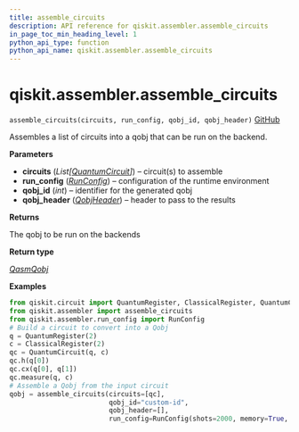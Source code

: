 ```yaml
---
title: assemble_circuits
description: API reference for qiskit.assembler.assemble_circuits
in_page_toc_min_heading_level: 1
python_api_type: function
python_api_name: qiskit.assembler.assemble_circuits
---
```


<span id="qiskit-assembler-assemble-circuits" />

# qiskit.assembler.assemble\_circuits

<span id="qiskit.assembler.assemble_circuits" />

`assemble_circuits(circuits, run_config, qobj_id, qobj_header)` [GitHub](https://github.com/qiskit/qiskit/tree/stable/0.24/qiskit/assembler/assemble_circuits.py "view source code")

Assembles a list of circuits into a qobj that can be run on the backend.

**Parameters**

*   **circuits** (*List\[*[*QuantumCircuit*](qiskit.circuit.QuantumCircuit "qiskit.circuit.quantumcircuit.QuantumCircuit")*]*) – circuit(s) to assemble
*   **run\_config** ([*RunConfig*](qiskit.assembler.RunConfig "qiskit.assembler.run_config.RunConfig")) – configuration of the runtime environment
*   **qobj\_id** (*int*) – identifier for the generated qobj
*   **qobj\_header** ([*QobjHeader*](qiskit.qobj.QobjHeader "qiskit.qobj.common.QobjHeader")) – header to pass to the results

**Returns**

The qobj to be run on the backends

**Return type**

[*QasmQobj*](qiskit.qobj.QasmQobj "qiskit.qobj.qasm_qobj.QasmQobj")

**Examples**

```python
from qiskit.circuit import QuantumRegister, ClassicalRegister, QuantumCircuit
from qiskit.assembler import assemble_circuits
from qiskit.assembler.run_config import RunConfig
# Build a circuit to convert into a Qobj
q = QuantumRegister(2)
c = ClassicalRegister(2)
qc = QuantumCircuit(q, c)
qc.h(q[0])
qc.cx(q[0], q[1])
qc.measure(q, c)
# Assemble a Qobj from the input circuit
qobj = assemble_circuits(circuits=[qc],
                         qobj_id="custom-id",
                         qobj_header=[],
                         run_config=RunConfig(shots=2000, memory=True, init_qubits=True))
```

